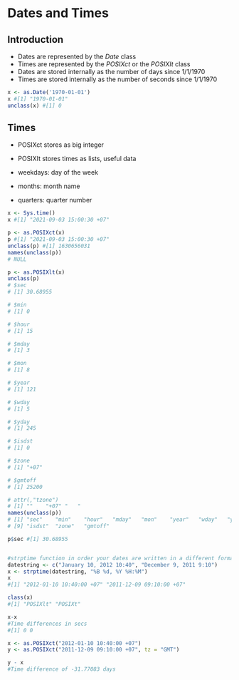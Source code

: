 # Dates and Times

## Introduction
- Dates are represented by the *Date* class
- Times are represented by the *POSIXct* or the *POSIXIt* class
- Dates are stored internally as the number of days since 1/1/1970
- Times are stored internally as the number of seconds since 1/1/1970

```r
x <- as.Date('1970-01-01')
x #[1] "1970-01-01"
unclass(x) #[1] 0

```

## Times
- POSIXct stores as big integer
- POSIXIt stores times as lists, useful data

- weekdays: day of the week
- months: month name
- quarters: quarter number

```r
x <- Sys.time()
x #[1] "2021-09-03 15:00:30 +07" 

p <- as.POSIXct(x)
p #[1] "2021-09-03 15:00:30 +07"
unclass(p) #[1] 1630656031
names(unclass(p))
# NULL

p <- as.POSIXlt(x)
unclass(p)
# $sec
# [1] 30.68955

# $min
# [1] 0

# $hour
# [1] 15

# $mday
# [1] 3

# $mon
# [1] 8

# $year
# [1] 121

# $wday
# [1] 5

# $yday
# [1] 245

# $isdst
# [1] 0

# $zone
# [1] "+07"

# $gmtoff
# [1] 25200

# attr(,"tzone")
# [1] ""    "+07" "   "
names(unclass(p))
# [1] "sec"    "min"    "hour"   "mday"   "mon"    "year"   "wday"   "yday"
# [9] "isdst"  "zone"   "gmtoff"

p$sec #[1] 30.68955


#strptime function in order your dates are written in a different format
datestring <- c("January 10, 2012 10:40", "December 9, 2011 9:10")
x <- strptime(datestring, "%B %d, %Y %H:%M")
x
#[1] "2012-01-10 10:40:00 +07" "2011-12-09 09:10:00 +07"

class(x)
#[1] "POSIXlt" "POSIXt"

x-x
#Time differences in secs
#[1] 0 0

x <- as.POSIXct("2012-01-10 10:40:00 +07")
y <- as.POSIXct("2011-12-09 09:10:00 +07", tz = "GMT")

y - x
#Time difference of -31.77083 days  
```